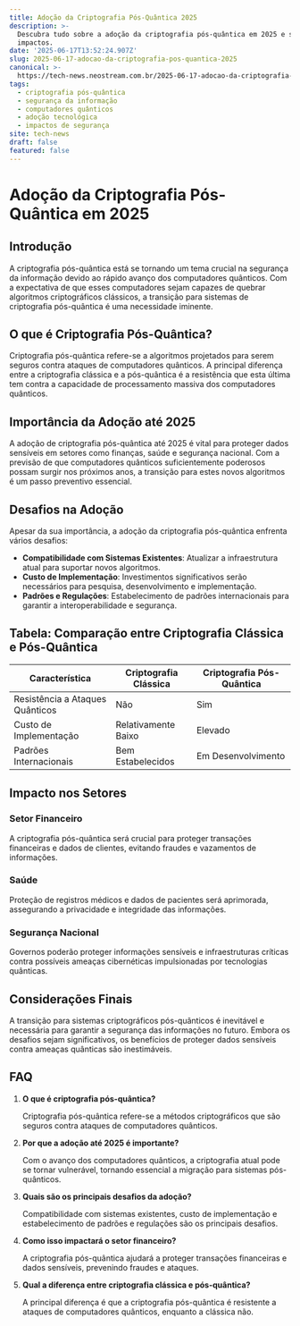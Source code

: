 ```yaml
---
title: Adoção da Criptografia Pós-Quântica 2025
description: >-
  Descubra tudo sobre a adoção da criptografia pós-quântica em 2025 e seus
  impactos.
date: '2025-06-17T13:52:24.907Z'
slug: 2025-06-17-adocao-da-criptografia-pos-quantica-2025
canonical: >-
  https://tech-news.neostream.com.br/2025-06-17-adocao-da-criptografia-pos-quantica-2025
tags:
  - criptografia pós-quântica
  - segurança da informação
  - computadores quânticos
  - adoção tecnológica
  - impactos de segurança
site: tech-news
draft: false
featured: false
---
```


# Adoção da Criptografia Pós-Quântica em 2025

## Introdução

A criptografia pós-quântica está se tornando um tema crucial na segurança da informação devido ao rápido avanço dos computadores quânticos. Com a expectativa de que esses computadores sejam capazes de quebrar algoritmos criptográficos clássicos, a transição para sistemas de criptografia pós-quântica é uma necessidade iminente.

## O que é Criptografia Pós-Quântica?

Criptografia pós-quântica refere-se a algoritmos projetados para serem seguros contra ataques de computadores quânticos. A principal diferença entre a criptografia clássica e a pós-quântica é a resistência que esta última tem contra a capacidade de processamento massiva dos computadores quânticos.

## Importância da Adoção até 2025

A adoção de criptografia pós-quântica até 2025 é vital para proteger dados sensíveis em setores como finanças, saúde e segurança nacional. Com a previsão de que computadores quânticos suficientemente poderosos possam surgir nos próximos anos, a transição para estes novos algoritmos é um passo preventivo essencial.

## Desafios na Adoção

Apesar da sua importância, a adoção da criptografia pós-quântica enfrenta vários desafios:

- **Compatibilidade com Sistemas Existentes**: Atualizar a infraestrutura atual para suportar novos algoritmos.
- **Custo de Implementação**: Investimentos significativos serão necessários para pesquisa, desenvolvimento e implementação.
- **Padrões e Regulações**: Estabelecimento de padrões internacionais para garantir a interoperabilidade e segurança.

## Tabela: Comparação entre Criptografia Clássica e Pós-Quântica

| Característica               | Criptografia Clássica | Criptografia Pós-Quântica |
|------------------------------|-----------------------|--------------------------|
| Resistência a Ataques Quânticos | Não                   | Sim                      |
| Custo de Implementação       | Relativamente Baixo   | Elevado                  |
| Padrões Internacionais       | Bem Estabelecidos     | Em Desenvolvimento       |

## Impacto nos Setores

### Setor Financeiro

A criptografia pós-quântica será crucial para proteger transações financeiras e dados de clientes, evitando fraudes e vazamentos de informações.

### Saúde

Proteção de registros médicos e dados de pacientes será aprimorada, assegurando a privacidade e integridade das informações.

### Segurança Nacional

Governos poderão proteger informações sensíveis e infraestruturas críticas contra possíveis ameaças cibernéticas impulsionadas por tecnologias quânticas.

## Considerações Finais

A transição para sistemas criptográficos pós-quânticos é inevitável e necessária para garantir a segurança das informações no futuro. Embora os desafios sejam significativos, os benefícios de proteger dados sensíveis contra ameaças quânticas são inestimáveis.

## FAQ

1. **O que é criptografia pós-quântica?**

   Criptografia pós-quântica refere-se a métodos criptográficos que são seguros contra ataques de computadores quânticos.

2. **Por que a adoção até 2025 é importante?**

   Com o avanço dos computadores quânticos, a criptografia atual pode se tornar vulnerável, tornando essencial a migração para sistemas pós-quânticos.

3. **Quais são os principais desafios da adoção?**

   Compatibilidade com sistemas existentes, custo de implementação e estabelecimento de padrões e regulações são os principais desafios.

4. **Como isso impactará o setor financeiro?**

   A criptografia pós-quântica ajudará a proteger transações financeiras e dados sensíveis, prevenindo fraudes e ataques.

5. **Qual a diferença entre criptografia clássica e pós-quântica?**

   A principal diferença é que a criptografia pós-quântica é resistente a ataques de computadores quânticos, enquanto a clássica não.
